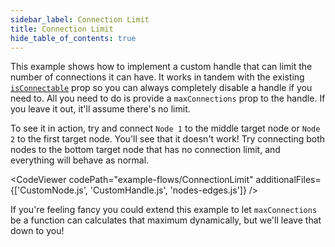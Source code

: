 ```yaml
---
sidebar_label: Connection Limit
title: Connection Limit
hide_table_of_contents: true
---
```



This example shows how to implement a custom handle that can limit the number of
connections it can have. It works in tandem with the existing [`isConnectable`](https://reactflow.dev/docs/api/nodes/handle/#isconnectable)
prop so you can always completely disable a handle if you need to. All you need
to do is provide a `maxConnections` prop to the handle. If you leave it out, it'll
assume there's no limit.

To see it in action, try and connect `Node 1` to the middle target node or `Node 2`
to the first target node. You'll see that it doesn't work! Try connecting both
nodes to the bottom target node that has no connection limit, and everything will
behave as normal.

<CodeViewer
  codePath="example-flows/ConnectionLimit"
  additionalFiles={['CustomNode.js', 'CustomHandle.js', 'nodes-edges.js']}
/>

If you're feeling fancy you could extend this example to let `maxConnections`
be a function can calculates that maximum dynamically, but we'll leave that down
to you!
